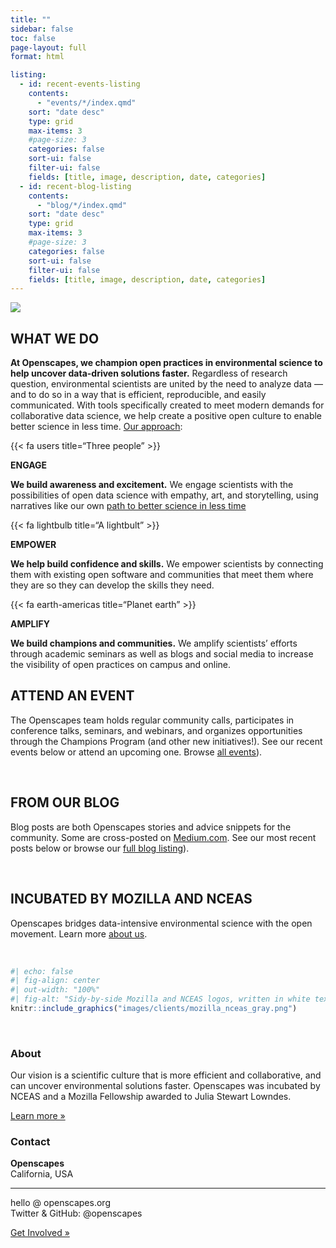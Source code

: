 ```yaml
---
title: ""
sidebar: false
toc: false
page-layout: full
format: html

listing:
  - id: recent-events-listing
    contents:
      - "events/*/index.qmd"
    sort: "date desc"
    type: grid
    max-items: 3
    #page-size: 3
    categories: false
    sort-ui: false
    filter-ui: false
    fields: [title, image, description, date, categories]
  - id: recent-blog-listing
    contents:
      - "blog/*/index.qmd"
    sort: "date desc"
    type: grid
    max-items: 3
    #page-size: 3
    categories: false
    sort-ui: false
    filter-ui: false
    fields: [title, image, description, date, categories]
---
```


::: column-screen
![](images/banner_imgs/original_banners/horst_openscapes_grassland_big-text.png)
:::

::: column-screen
::: white-div
::: {.blue-underline .center-text}
# **WHAT WE DO**
:::

**At Openscapes, we champion open practices in environmental science to help uncover data-driven solutions faster.** Regardless of research question, environmental scientists are united by the need to analyze data --- and to do so in a way that is efficient, reproducible, and easily communicated. With tools specifically created to meet modern demands for collaborative data science, we help create a positive open culture to enable better science in less time. [Our approach](approach.qmd):
:::
:::

::: column-screen
::: white-div
::: {.center-text}
::: {.grid}

::: {.g-col-4}
::: {.large-body-text .blue-text}
{{< fa users title="Three people" >}}
:::
::: {.blue-text .medium-body-text}
**ENGAGE**
:::
:::{.medium-gray1-text .small-body-text} 
**We build awareness and excitement.** We engage scientists with the possibilities of open data science with empathy, art, and storytelling, using narratives like our own [path to better science in less time](https://www.nature.com/articles/s41559-017-0160)
:::
:::

::: {.g-col-4}
::: {.large-body-text .blue-text}
{{< fa lightbulb title="A lightbult" >}}
:::
::: {.blue-text .medium-body-text}
**EMPOWER**
:::
:::{.medium-gray1-text .small-body-text} 
**We help build confidence and skills.** We empower scientists by connecting them with existing open software and communities that meet them where they are so they can develop the skills they need.
:::
:::

::: {.g-col-4}
::: {.large-body-text .blue-text}
{{< fa earth-americas title="Planet earth" >}}
:::
::: {.blue-text .medium-body-text}
**AMPLIFY**
:::
:::{.medium-gray1-text .small-body-text} 
**We build champions and communities.** We amplify scientists’ efforts through academic seminars as well as blogs and social media to increase the visibility of open practices on campus and online.
:::
:::

:::
:::
:::
:::

::: column-screen
::: light-gray-div
::: {.blue-underline .center-text}
# **ATTEND AN EVENT**
:::

The Openscapes team holds regular community calls, participates in conference talks, seminars, and webinars, and organizes opportunities through the Champions Program (and other new initiatives!). See our recent events below or attend an upcoming one. Browse [all events](events.qmd)). 

::: {#recent-events-listing}
:::

:::
:::

<br>

::: column-screen
::: white-div
::: {.blue-underline .center-text}
# **FROM OUR BLOG**
:::
Blog posts are both Openscapes stories and advice snippets for the community. Some are cross-posted on [Medium.com](https://medium.com/@openscapes). See our most recent posts below or browse our [full blog listing](blog.qmd)).

::: {#recent-blog-listing}
:::

<!-- blog listing: see Garrick Aden-Buie's site: https://github.com/gadenbuie/garrickadenbuie-com/blob/quarto/index.qmd  & Robert Mitchell's blog post: https://robertmitchellv.com/blog/2022-08-building-with-quarto/building-with-quarto.html -->

::: 
:::

<br>

::: column-screen
::: light-gray-div
::: {.blue-underline .center-text}
# **INCUBATED BY MOZILLA AND NCEAS**
:::

::: {.center-text}
Openscapes bridges data-intensive environmental science with the open movement. Learn more [about us](who_are_we.qmd).
:::

<br>

```r
#| echo: false
#| fig-align: center
#| out-width: "100%"
#| fig-alt: "Sidy-by-side Mozilla and NCEAS logos, written in white text on black background; The Mozilla logo is spelled, 'moz://a`; the NCEAS logo is the morpho butterfly to the left the the aconymn, 'NCEAS' atop the full name, 'National Center for Ecological Analysis and Synthesis'"
knitr::include_graphics("images/clients/mozilla_nceas_gray.png")
```

<!-- ::: {.grid} -->
<!-- ::: {.g-col-6} -->
<!-- ![](images/clients/mozilla.png){fig-align="center" width="80%"}  -->
<!-- ::: -->
<!-- :::{.g-col-6} -->
<!-- ![](images/clients/nceas.png){fig-align="center" width="80%"} -->
<!-- ::: -->
<!-- ::: -->

:::
:::

<br>

::: column-screen
::: white-div
::: {.grid}

::: {.g-col-6}
### About

Our vision is a scientific culture that is more efficient and collaborative, and can uncover environmental solutions faster. Openscapes was incubated by NCEAS and a Mozilla Fellowship awarded to Julia Stewart Lowndes.

[Learn more »](who_are_we.qmd)
:::

::: {.g-col-6}
### Contact

**Openscapes**\
California, USA

------------------------------------------------------------------------

hello \@ openscapes.org\
Twitter & GitHub: @openscapes

[Get Involved »](connect.qmd)
:::

:::
:::
:::


